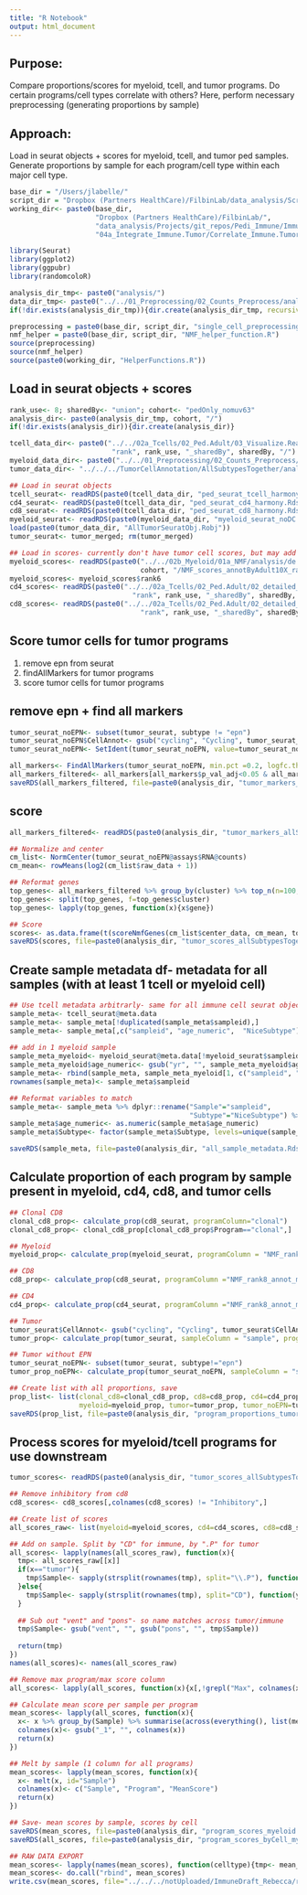 ```yaml
---
title: "R Notebook"
output: html_document
---
```


## Purpose:
Compare proportions/scores for myeloid, tcell, and tumor programs. Do certain programs/cell types correlate with others? Here, perform necessary preprocessing (generating proportions by sample)

## Approach:
Load in seurat objects + scores for myeloid, tcell, and tumor ped samples. Generate proportions by sample for each program/cell type within each major cell type.

```r
base_dir = "/Users/jlabelle/"
script_dir = "Dropbox (Partners HealthCare)/FilbinLab/data_analysis/Scripts/"
working_dir<- paste0(base_dir, 
                     "Dropbox (Partners HealthCare)/FilbinLab/",
                     "data_analysis/Projects/git_repos/Pedi_Immune/ImmuneCellAnalysis/", 
                     "04a_Integrate_Immune.Tumor/Correlate_Immune.Tumor_CellType.NMF/")

library(Seurat)
library(ggplot2)
library(ggpubr)
library(randomcoloR)

analysis_dir_tmp<- paste0("analysis/")
data_dir_tmp<- paste0("../../01_Preprocessing/02_Counts_Preprocess/analysis/detailed_annotation/")
if(!dir.exists(analysis_dir_tmp)){dir.create(analysis_dir_tmp, recursive = TRUE)}

preprocessing = paste0(base_dir, script_dir, "single_cell_preprocessing_helper_functions.R")
nmf_helper = paste0(base_dir, script_dir, "NMF_helper_function.R")
source(preprocessing)
source(nmf_helper)
source(paste0(working_dir, "HelperFunctions.R"))
```




## Load in seurat objects + scores
```r
rank_use<- 8; sharedBy<- "union"; cohort<- "pedOnly_nomuv63"
analysis_dir<- paste0(analysis_dir_tmp, cohort, "/")
if(!dir.exists(analysis_dir)){dir.create(analysis_dir)}

tcell_data_dir<- paste0("../../02a_Tcells/02_Ped.Adult/03_Visualize.Reannotate_programs/analysis/Reannotate_programs/",
                         "rank", rank_use, "_sharedBy", sharedBy, "/")
myeloid_data_dir<- paste0("../../01_Preprocessing/02_Counts_Preprocess/analysis/detailed_annotation/", cohort, "/")
tumor_data_dir<- "../../../TumorCellAnnotation/AllSubtypesTogether/analysis/Merge_allSubtypes/"

## Load in seurat objects
tcell_seurat<- readRDS(paste0(tcell_data_dir, "ped_seurat_tcell_harmony.Rds"))
cd4_seurat<- readRDS(paste0(tcell_data_dir, "ped_seurat_cd4_harmony.Rds"))
cd8_seurat<- readRDS(paste0(tcell_data_dir, "ped_seurat_cd8_harmony.Rds"))
myeloid_seurat<- readRDS(paste0(myeloid_data_dir, "myeloid_seurat_noDC.B_harmony.Rds"))
load(paste0(tumor_data_dir, "AllTumorSeuratObj.Robj"))
tumor_seurat<- tumor_merged; rm(tumor_merged)

## Load in scores- currently don't have tumor cell scores, but may add this in
myeloid_scores<- readRDS(paste0("../../02b_Myeloid/01a_NMF/analysis/de.novoNMF/", 
                                cohort, "/NMF_scores_annotByAdult10X_rank6-6", ".Rds"))
myeloid_scores<- myeloid_scores$rank6
cd4_scores<- readRDS(paste0("../../02a_Tcells/02_Ped.Adult/02_detailed_annot/analysis/identifyCD4.CD8_byNMF/",
                              "rank", rank_use, "_sharedBy", sharedBy, "/ped_cd4_program_scores.Rds"))
cd8_scores<- readRDS(paste0("../../02a_Tcells/02_Ped.Adult/02_detailed_annot/analysis/identifyCD4.CD8_byNMF/",
                                "rank", rank_use, "_sharedBy", sharedBy,"/ped_cd8_program_scores.Rds"))

```

## Score tumor cells for tumor programs
1. remove epn from seurat
2. findAllMarkers for tumor programs
3. score tumor cells for tumor programs

## remove epn + find all markers
```r
tumor_seurat_noEPN<- subset(tumor_seurat, subtype != "epn")
tumor_seurat_noEPN$CellAnnot<- gsub("cycling", "Cycling", tumor_seurat_noEPN$CellAnnot)
tumor_seurat_noEPN<- SetIdent(tumor_seurat_noEPN, value=tumor_seurat_noEPN$CellAnnot)

all_markers<- FindAllMarkers(tumor_seurat_noEPN, min.pct =0.2, logfc.threshold = .2 )
all_markers_filtered<- all_markers[all_markers$p_val_adj<0.05 & all_markers$avg_log2FC>0,]
saveRDS(all_markers_filtered, file=paste0(analysis_dir, "tumor_markers_allSubtypesTogether.Rds"))
```

## score
```r
all_markers_filtered<- readRDS(paste0(analysis_dir, "tumor_markers_allSubtypesTogether.Rds"))

## Normalize and center
cm_list<- NormCenter(tumor_seurat_noEPN@assays$RNA@counts)
cm_mean<- rowMeans(log2(cm_list$raw_data + 1))

## Reformat genes
top_genes<- all_markers_filtered %>% group_by(cluster) %>% top_n(n=100, wt=avg_log2FC) %>% as.data.frame()
top_genes<- split(top_genes, f=top_genes$cluster)
top_genes<- lapply(top_genes, function(x){x$gene})

## Score
scores<- as.data.frame(t(scoreNmfGenes(cm_list$center_data, cm_mean, top_genes)))
saveRDS(scores, file=paste0(analysis_dir, "tumor_scores_allSubtypesTogether.Rds"))
```


## Create sample metadata df- metadata for all samples (with at least 1 tcell or myeloid cell)
```r
## Use tcell metadata arbitrarly- same for all immune cell seurat objects
sample_meta<- tcell_seurat@meta.data
sample_meta<- sample_meta[!duplicated(sample_meta$sampleid),]
sample_meta<- sample_meta[,c("sampleid", "age_numeric",  "NiceSubtype")]
  
## add in 1 myeloid sample
sample_meta_myeloid<- myeloid_seurat@meta.data[!myeloid_seurat$sampleid %in% sample_meta$sampleid, ]
sample_meta_myeloid$age_numeric<- gsub("yr", "", sample_meta_myeloid$age)
sample_meta<- rbind(sample_meta, sample_meta_myeloid[1, c("sampleid", "age_numeric",  "NiceSubtype")])
rownames(sample_meta)<- sample_meta$sampleid

## Reformat variables to match
sample_meta<- sample_meta %>% dplyr::rename("Sample"="sampleid",
                                            "Subtype"="NiceSubtype") %>% as.data.frame()
sample_meta$age_numeric<- as.numeric(sample_meta$age_numeric)
sample_meta$Subtype<- factor(sample_meta$Subtype, levels=unique(sample_meta$Subtype))

saveRDS(sample_meta, file=paste0(analysis_dir, "all_sample_metadata.Rds"))
```

## Calculate proportion of each program by sample present in myeloid, cd4, cd8, and tumor cells
```r
## Clonal CD8
clonal_cd8_prop<- calculate_prop(cd8_seurat, programColumn="clonal")
clonal_cd8_prop<- clonal_cd8_prop[clonal_cd8_prop$Program=="clonal",]

## Myeloid
myeloid_prop<- calculate_prop(myeloid_seurat, programColumn = "NMF_rank6_annotByAdult10X")

## CD8
cd8_prop<- calculate_prop(cd8_seurat, programColumn ="NMF_rank8_annot_mergedByunion_reAnnot" )

## CD4
cd4_prop<- calculate_prop(cd4_seurat, programColumn ="NMF_rank8_annot_mergedByunion_reAnnot" )

## Tumor
tumor_seurat$CellAnnot<- gsub("cycling", "Cycling", tumor_seurat$CellAnnot)
tumor_prop<- calculate_prop(tumor_seurat, sampleColumn = "sample", programColumn = "CellAnnot")

## Tumor without EPN
tumor_seurat_noEPN<- subset(tumor_seurat, subtype!="epn")
tumor_prop_noEPN<- calculate_prop(tumor_seurat_noEPN, sampleColumn = "sample", programColumn = "CellAnnot")

## Create list with all proportions, save
prop_list<- list(clonal_cd8=clonal_cd8_prop, cd8=cd8_prop, cd4=cd4_prop,
                 myeloid=myeloid_prop, tumor=tumor_prop, tumor_noEPN=tumor_prop_noEPN)
saveRDS(prop_list, file=paste0(analysis_dir, "program_proportions_tumor.myeloid.cd4.cd8.cd8Clonal.Rds"))
```


## Process scores for myeloid/tcell programs for use downstream
```r
tumor_scores<- readRDS(paste0(analysis_dir, "tumor_scores_allSubtypesTogether.Rds"))

## Remove inhibitory from cd8
cd8_scores<- cd8_scores[,colnames(cd8_scores) != "Inhibitory",]

## Create list of scores
all_scores_raw<- list(myeloid=myeloid_scores, cd4=cd4_scores, cd8=cd8_scores, tumor=tumor_scores)

## Add on sample. Split by "CD" for immune, by ".P" for tumor
all_scores<- lapply(names(all_scores_raw), function(x){
  tmp<- all_scores_raw[[x]]
  if(x=="tumor"){
    tmp$Sample<- sapply(strsplit(rownames(tmp), split="\\.P"), function(y){y[1]})
  }else{
    tmp$Sample<- sapply(strsplit(rownames(tmp), split="CD"), function(y){y[1]})
  }
  
  ## Sub out "vent" and "pons"- so name matches across tumor/immune
  tmp$Sample<- gsub("vent", "", gsub("pons", "", tmp$Sample))
  
  return(tmp)
})
names(all_scores)<- names(all_scores_raw) 

## Remove max program/max score column
all_scores<- lapply(all_scores, function(x){x[,!grepl("Max", colnames(x))]})

## Calculate mean score per sample per program
mean_scores<- lapply(all_scores, function(x){
  x<- x %>% group_by(Sample) %>% summarise(across(everything(), list(mean))) %>% as.data.frame()
  colnames(x)<- gsub("_1", "", colnames(x))
  return(x)
})

## Melt by sample (1 column for all programs)
mean_scores<- lapply(mean_scores, function(x){
  x<- melt(x, id="Sample")
  colnames(x)<- c("Sample", "Program", "MeanScore")
  return(x)
})

## Save- mean scores by sample, scores by cell
saveRDS(mean_scores, file=paste0(analysis_dir, "program_scores_myeloid.cd4.cd8.tumor.Rds"))
saveRDS(all_scores, file=paste0(analysis_dir, "program_scores_byCell_myeloid.cd4.cd8.tumor.Rds"))

## RAW DATA EXPORT
mean_scores<- lapply(names(mean_scores), function(celltype){tmp<- mean_scores[[celltype]]; tmp$celltype<- celltype; return(tmp)})
mean_scores<- do.call("rbind", mean_scores)
write.csv(mean_scores, file="../../../notUploaded/ImmuneDraft_Rebecca/raw_results_files/scores_tumor.myeloid.cd4.cd8_mean.by.sample.csv")
```



